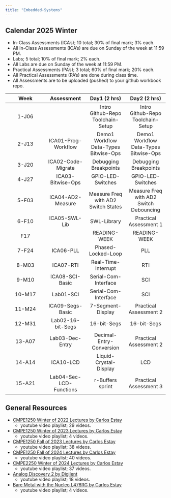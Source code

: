 ```yaml
---
title: "Embedded-Systems"
---
```


## Calendar 2025 Winter

- In-Class Assessments (ICA's); 10 total; 30% of final mark; 3% each.
- All In-Class Assessments (ICA's) are due on Sunday of the week at 11:59 PM.
- Labs; 5 total; 10% of final mark; 2% each.
- All Labs are due on Sunday of the week at 11:59 PM.
- Practical Assessments (PA's); 3 total; 60% of final mark; 20% each.
- All Practical Assessments (PA's) are done during class time.
- All Assessments are to be uploaded (pushed) to your github workbook repo.

|Week|Assessment|Day1 (2 hrs)|Day2 (2 hrs)|
|:-:|:-:|:-:|:-:|
|1-J06||Intro<br> Github-Repo<br> Toolchain-Setup|Intro<br> Github-Repo<br> Toolchain-Setup|
|2-J13|ICA01-Prog-Workflow|Demo1<br> Workflow<br> Data-Types<br> Bitwise-Ops|Demo1<br> Workflow<br> Data-Types<br> Bitwise-Ops|
|3-J20|ICA02-Code-Migrate|Debugging<br> Breakpoints|Debugging<br> Breakpoints|
|4-J27|ICA03-Bitwise-Ops|GPIO-LED-Switches|GPIO-LED-Switches|
|5-F03|ICA04-AD2-Measure|Measure Freq with AD2<br> Switch States|Measure Freq with AD2<br> Switch Debouncing|
|6-F10|ICA05-SWL-Lib|SWL-Library|Practical Assessment 1|
|F17||READING-WEEK|READING-WEEK|
|7-F24|ICA06-PLL|Phased-Locked-Loop|PLL|
|8-M03|ICA07-RTI|Real-Time-Interrupt|RTI|
|9-M10|ICA08-SCI-Basic|Serial-Com-Interface|SCI|
|10-M17|Lab01-SCI|Serial-Com-Interface|SCI|
|11-M24|ICA09-Segs-Basic|7-Segment-Display|Practical Assessment 2|
|12-M31|Lab02-16-bit-Segs|16-bit-Segs|16-bit-Segs|
|13-A07|Lab03-Dec-Entry|Decimal-Entry-Conversion|Practical Assessment 2|
|14-A14|ICA10-LCD|Liquid-Crystal-Display|LCD|
|15-A21|Lab04-Sec-LCD-Functions|r-Buffers<br> sprint|Practical Assessment 3|

## General Resources

- [CMPE1250 Winter of 2022 Lectures by Carlos Estay](https://www.youtube.com/playlist?list=PLtPfFKnaEIMhBkhTIAGLfNPb6v0TRwFqm){target="_blank"}
  - youtube video playlist; 29 videos.

- [CMPE1250 Winter of 2023 Lectures by Carlos Estay](https://www.youtube.com/playlist?list=PLtPfFKnaEIMj5lHarN9wmaAMJDxcYGMpB){target="_blank"}
  - youtube video playlist; 4 videos.

- [CMPE1250 Fall of 2023 Lectures by Carlos Estay](https://www.youtube.com/playlist?list=PLtPfFKnaEIMjgGVukyIIZQNxSEmmFh_K8){target="_blank"}
  - youtube video playlist; 38 videos.


- [CMPE1250 Fall of 2024 Lectures by Carlos Estay](https://www.youtube.com/playlist?list=PLtPfFKnaEIMipKCt70AbjncvuqiSdQ3yI){target="_blank"}
  - youtube video playlist; 40 videos.


- [CMPE2250 Winter of 2024 Lectures by Carlos Estay](https://www.youtube.com/playlist?list=PLtPfFKnaEIMic1uFGB-Vfh3B7FwUz0FHM){target="_blank"}
  - youtube video playlist; 37 videos.

- [Analog Discovery 2 by Digilent](https://www.youtube.com/playlist?list=PLSTiCUiN_BoLtf_bWtNzhb3VUP-KDvv91){target="_blank"}
  - youtube video playlist; 18 videos.

- [Bare Metal with the Nucleo L476RG by Carlos Estay](https://www.youtube.com/playlist?list=PLtPfFKnaEIMhqOiXppoAIipLIoXNPinPn){target="_blank"}
  - youtube video playlist; 4 videos.

